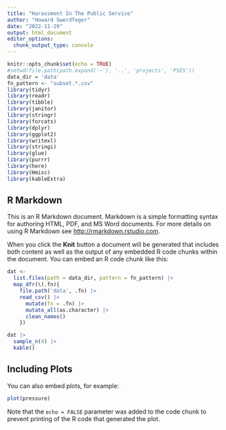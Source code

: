 ```yaml
---
title: "Harassment In The Public Service"
author: "Howard Swerdfeger"
date: "2022-11-29"
output: html_document
editor_options: 
  chunk_output_type: console
---
```


```r
knitr::opts_chunk$set(echo = TRUE)
#setwd(file.path(path.expand('~'), '..', 'projects', 'PSES'))
data_dir = 'data'
fn_pattern <- "subset.*.csv"
library(tidyr)
library(readr)
library(tibble)
library(janitor)
library(stringr)
library(forcats)
library(dplyr)
library(ggplot2)
library(writexl)
library(stringi)
library(glue)
library(purrr)
library(here)
library(Hmisc)
library(kableExtra)
```

## R Markdown

This is an R Markdown document. Markdown is a simple formatting syntax for authoring HTML, PDF, and MS Word documents. For more details on using R Markdown see <http://rmarkdown.rstudio.com>.

When you click the **Knit** button a document will be generated that includes both content as well as the output of any embedded R code chunks within the document. You can embed an R code chunk like this:

```r
dat <- 
  list.files(path = data_dir, pattern = fn_pattern) |> 
  map_dfr(\(.fn){
    file.path('data', .fn) |> 
    read_csv() |> 
      mutate(fn = .fn) |>
      mutate_all(as.character) |>
      clean_names()
    })

dat |> 
  sample_n(4) |>  
  kable()
```

## Including Plots

You can also embed plots, for example:

```r
plot(pressure)
```

Note that the `echo = FALSE` parameter was added to the code chunk to prevent printing of the R code that generated the plot.
